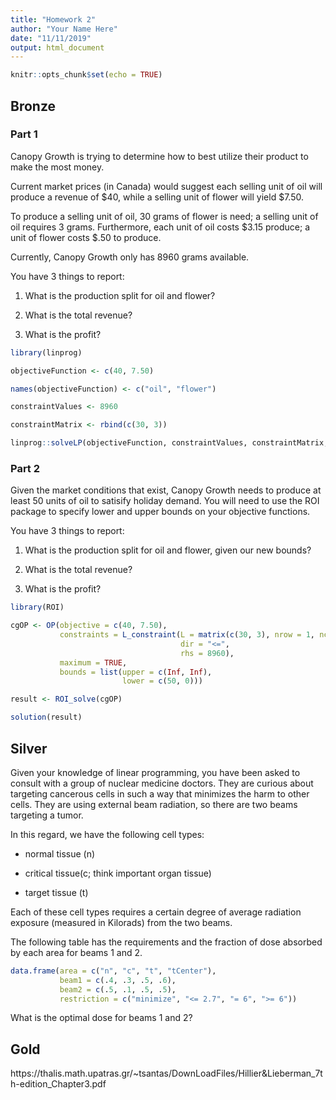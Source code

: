 ```yaml
---
title: "Homework 2"
author: "Your Name Here"
date: "11/11/2019"
output: html_document
---
```


```r
knitr::opts_chunk$set(echo = TRUE)
```

## Bronze

### Part 1

Canopy Growth is trying to determine how to best utilize their product to make the most money. 

Current market prices (in Canada) would suggest each selling unit of oil will produce a revenue of \$40, while a selling unit of flower will yield \$7.50. 

To produce a selling unit of oil, 30 grams of flower is need; a selling unit of oil requires 3 grams. Furthermore, each unit of oil costs \$3.15 produce; a unit of flower costs \$.50 to produce. 

Currently, Canopy Growth only has 8960 grams available.

You have 3 things to report:

1.  What is the production split for oil and flower?

2.  What is the total revenue?

3.  What is the profit?

```r
library(linprog)

objectiveFunction <- c(40, 7.50)

names(objectiveFunction) <- c("oil", "flower")

constraintValues <- 8960

constraintMatrix <- rbind(c(30, 3))

linprog::solveLP(objectiveFunction, constraintValues, constraintMatrix, maximum = TRUE)
```

### Part 2

Given the market conditions that exist, Canopy Growth needs to produce at least 50 units of oil to satisify holiday demand. You will need to use the ROI package to specify lower and upper bounds on your objective functions.

You have 3 things to report:

1.  What is the production split for oil and flower, given our new bounds?

2.  What is the total revenue?

3.  What is the profit?

```r
library(ROI)

cgOP <- OP(objective = c(40, 7.50), 
           constraints = L_constraint(L = matrix(c(30, 3), nrow = 1, ncol = 2), 
                                      dir = "<=", 
                                      rhs = 8960), 
           maximum = TRUE, 
           bounds = list(upper = c(Inf, Inf), 
                         lower = c(50, 0)))

result <- ROI_solve(cgOP)

solution(result)
```


## Silver

Given your knowledge of linear programming, you have been asked to consult with a group of nuclear medicine doctors. They are curious about targeting cancerous cells in such a way that minimizes the harm to other cells. They are using external beam radiation, so there are two beams targeting a tumor.

In this regard, we have the following cell types:

- normal tissue (n)

- critical tissue(c; think important organ tissue)

- target tissue (t)

Each of these cell types requires a certain degree of average radiation exposure (measured in Kilorads) from the two beams. 

The following table has the requirements and the fraction of dose absorbed by each area for beams 1 and 2.

```r
data.frame(area = c("n", "c", "t", "tCenter"), 
           beam1 = c(.4, .3, .5, .6),
           beam2 = c(.5, .1, .5, .5), 
           restriction = c("minimize", "<= 2.7", "= 6", ">= 6"))
```


What is the optimal dose for beams 1 and 2?

## Gold

https://thalis.math.upatras.gr/~tsantas/DownLoadFiles/Hillier&Lieberman_7th-edition_Chapter3.pdf